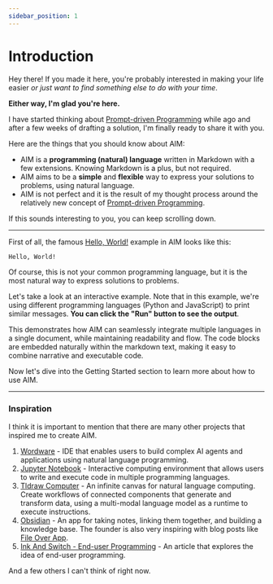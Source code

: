 ```yaml
---
sidebar_position: 1
---
```

# Introduction

Hey there! If you made it here, you're probably interested in making your life easier *or just want to find something else to do with your time*.

**Either way, I'm glad you're here.**

I have started thinking about [Prompt-driven Programming](/blog/welcome) while ago and after a few weeks of drafting a solution, I'm finally ready to share it with you.

Here are the things that you should know about AIM:
- AIM is a **programming (natural) language** written in Markdown with a few extensions. Knowing Markdown is a plus, but not required.
- AIM aims to be a **simple** and **flexible** way to express your solutions to problems, using natural language.
- AIM is not perfect and it is the result of my thought process around the relatively new concept of [Prompt-driven Programming](/blog/welcome).

If this sounds interesting to you, you can keep scrolling down.

---

First of all, the famous [Hello, World!](https://en.wikipedia.org/wiki/%22Hello,_World!%22_program) example in AIM looks like this: 

```markdown title="hello-world.aim"
Hello, World!
```

Of course, this is not your common programming language, but it is the most natural way to express solutions to problems.

Let's take a look at an interactive example. Note that in this example, we're using different programming languages (Python and JavaScript) to print similar messages. **You can click the "Run" button to see the output**.


<CodeSnippet />

This demonstrates how AIM can seamlessly integrate multiple languages in a single document, while maintaining readability and flow. The code blocks are embedded naturally within the markdown text, making it easy to combine narrative and executable code.

Now let's dive into the Getting Started section to learn more about how to use AIM.

---

### Inspiration

I think it is important to mention that there are many other projects that inspired me to create AIM.

1. [Wordware](https://wordware.ai) - IDE that enables users to build complex AI agents and applications using natural language programming.
2. [Jupyter Notebook](https://jupyter.org) - Interactive computing environment that allows users to write and execute code in multiple programming languages.
3. [Tldraw Computer](https://computer.tldraw.com/) - An infinite canvas for natural language computing. Create workflows of connected components that generate and transform data, using a multi-modal language model as a runtime to execute instructions.
4. [Obsidian](https://obsidian.md/) - An app for taking notes, linking them together, and building a knowledge base. The founder is also very inspiring with blog posts like [File Over App](https://stephango.com/file-over-app).
5. [Ink And Switch - End-user Programming](https://www.inkandswitch.com/end-user-programming/) - An article that explores the idea of end-user programming.

And a few others I can't think of right now.